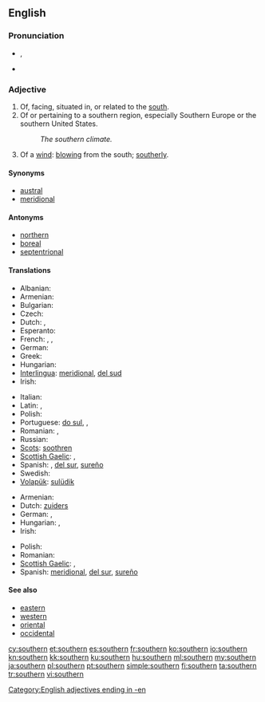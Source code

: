 ==English==

===Pronunciation===
* {{IPA|/ˈsʌðə(r)n/}}, {{SAMPA|/"sVD@(r)n/}}
* {{audio|en-us-southern.ogg|Audio (US)}}

===Adjective===
{{en-adj}}

# Of, facing, situated in, or related to the [[south]].
# Of or pertaining to a southern region, especially Southern Europe or the southern United States.
#: ''The southern climate.''
# Of a [[wind]]: [[blow]]ing from the south; [[southerly]].

====Synonyms====
* [[austral]]
* [[meridional]]

====Antonyms====
* [[northern]]
* [[boreal]]
* [[septentrional]]

====Translations====
{{trans-top|of the south}}
* Albanian: {{t-|sq|jugor|xs=Albanian}}
* Armenian: {{t-|hy|հարավային|tr=haravayin}}
* Bulgarian: {{t-|bg|южен|m}}
* Czech: {{t+|cs|jižní}}
* Dutch: {{t+|nl|zuid}}, {{t-|nl|zuidelijk}}
* Esperanto: {{t-|eo|suda|xs=Esperanto}}
* French: {{t+|fr|méridional}}, {{t+|fr|sud}}, {{t|fr|austral}}
* German: {{t+|de|südlich}}
* Greek: {{t+|el|νότιος}}
* Hungarian: {{t+|hu|déli}}
* [[Interlingua]]: [[meridional]], [[del sud]]
* Irish: {{t|ga|deisceartach}}
{{trans-mid}}
* Italian: {{t|it|meridionale}}
* Latin: {{t+|la|meridionalis}}, {{t+|la|australis}}
* Polish: {{t+|pl|południowy}}
* Portuguese: [[do sul]], {{t|pt|meridional}}, {{t|pt|austral}}
* Romanian: {{t|ro|sudic|m|n}}, {{t|ro|austral|m|n}}
* Russian: {{t+|ru|южный}}
* [[Scots]]: [[soothren]]
* [[Scottish Gaelic]]: {{t-|gd|deas|xs=Scottish Gaelic}},  {{t-|gd|a deas|xs=Scottish Gaelic}}
* Spanish: {{t-|es|meridional}}, [[del sur]], [[sureño]]
* Swedish: {{t+|sv|södra}}
* [[Volapük]]: [[sulüdik]]
{{trans-bottom}}

{{trans-top|of or pertaining to a southern region}}
* Armenian: {{t-|hy|հարավային|tr=haravayin}}
* Dutch: [[zuiders]]
* German: {{t+|de|südlich}}, {{t-|de|südländisch}}
* Hungarian: {{t+|hu|dél}}, {{t+|hu|déli}}
* Irish: {{t|ga|deisceartach}}
{{trans-mid}}
* Polish: {{t+|pl|południowy}}
* Romanian: {{t|ro|sudic|m|n}}
* [[Scottish Gaelic]]: {{t-|gd|deas|xs=Scottish Gaelic}},  {{t-|gd|a deas|xs=Scottish Gaelic}}
* Spanish: [[meridional]], [[del sur]], [[sureño]]
{{trans-bottom}}

====See also====
* [[eastern]]
* [[western]]
* [[oriental]]
* [[occidental]]

[[Category:English adjectives ending in -en]]

[[cy:southern]]
[[et:southern]]
[[es:southern]]
[[fr:southern]]
[[ko:southern]]
[[io:southern]]
[[kn:southern]]
[[kk:southern]]
[[ku:southern]]
[[hu:southern]]
[[ml:southern]]
[[my:southern]]
[[ja:southern]]
[[pl:southern]]
[[pt:southern]]
[[simple:southern]]
[[fi:southern]]
[[ta:southern]]
[[tr:southern]]
[[vi:southern]]